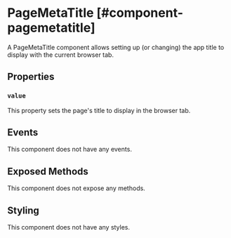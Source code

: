 
# PageMetaTitle [#component-pagemetatitle]

A PageMetaTitle component allows setting up (or changing) the app title to display with the current browser tab.

## Properties

### `value`

This property sets the page's title to display in the browser tab.

## Events

This component does not have any events.

## Exposed Methods

This component does not expose any methods.

## Styling

This component does not have any styles.

